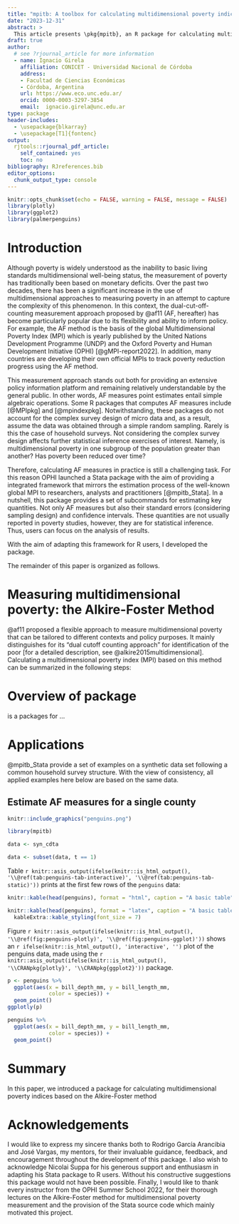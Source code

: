 ```yaml
---
title: "mpitb: A toolbox for calculating multidimensional poverty indices in R"
date: "2023-12-31"
abstract: >
  This article presents \pkg{mpitb}, an R package for calculating multidimensional poverty indices (MPIs) based on the popular Alkire-Foster (AF) measurement approach. \pkg{mpitb} package provides a tractable and extensive framework for researchers, analysts, and practitioners working on mutltidimensional poverty measurement projects in the same vein of the well-known global MPI workflow. The toolbox mainly consists of providing methods for estimating AF measures such that they can be easily manipulated. In this way, users can concentrate on the very analysis of results. Furthermore, this package accounts for the complex survey design of micro data which is of key relevance in the analysis of estimated measures using statistical inference. 
draft: true
author:  
  # see ?rjournal_article for more information
  - name: Ignacio Girela    
    affiliation: CONICET - Universidad Nacional de Córdoba
    address:
    - Facultad de Ciencias Económicas
    - Córdoba, Argentina
    url: https://www.eco.unc.edu.ar/
    orcid: 0000-0003-3297-3854
    email:  ignacio.girela@unc.edu.ar
type: package
header-includes:
  - \usepackage{blkarray} 
  - \usepackage[T1]{fontenc}
output: 
  rjtools::rjournal_pdf_article:
    self_contained: yes
    toc: no
bibliography: RJreferences.bib
editor_options: 
  chunk_output_type: console
---
```


```r
knitr::opts_chunk$set(echo = FALSE, warning = FALSE, message = FALSE)
library(plotly)
library(ggplot2)
library(palmerpenguins)
```

# Introduction

Although poverty is widely understood as the inability to basic living standards multidimensional well-being status, the measurement of poverty has traditionally been based on monetary deficits. Over the past two decades, there has been a significant increase in the use of multidimensional approaches to measuring poverty in an attempt to capture the complexity of this phenomenon. In this context, the dual-cut-off-counting measurement approach proposed by @af11 (AF, hereafter) has become particularly popular due to its flexibility and ability to inform policy. For example, the AF method is the basis of the global Multidimensional Poverty Index (MPI) which is yearly published by the United Nations Development Programme (UNDP) and the Oxford Poverty and Human Development Initiative (OPHI) [@gMPI-report2022]. In addition, many countries are developing their own official MPIs to track poverty reduction progress using the AF method. 

This measurement approach stands out both for providing an extensive policy information platform and remaining relatively understandable by the general public. In other words, AF measures point estimates entail simple algebraic operations. Some R packages that computes AF measures include \CRANpkg{MPI} [@MPIpkg] and \CRANpkg{mpindex} [@mpindexpkg]. Notwithstanding, these packages do not account for the complex survey design of micro data and, as a result, assume the data was obtained through a simple random sampling. Rarely is this the case of household surveys. Not considering the complex survey design affects further statistical inference exercises of interest. Namely, is multidimensional poverty in one subgroup of the population greater than another? Has poverty been reduced over time?

Therefore, calculating AF measures in practice is still a challenging task. For this reason OPHI launched a Stata package \texttt{mpitb} with the aim of providing a integrated framework that mirrors the estimation process of the well-known global MPI to researchers, analysts and practitioners [@mpitb_Stata]. In a nutshell, this package provides a set of subcommands for estimating key quantities. Not only AF measures but also their standard errors (considering sampling design) and confidence intervals. These quantities are not usually reported in poverty studies, however, they are for statistical inference. Thus, users can focus on the analysis of results. 

With the aim of adapting this framework for R users, I developed the \CRANpkg{mpitb} package.  

The remainder of this paper is organized as follows. 

# Measuring multidimensional poverty: the Alkire-Foster Method

@af11 proposed a flexible approach to measure multidimensional poverty that can be tailored to different contexts and policy purposes. It mainly distinguishes for its "dual cutoff counting approach" for identification of the poor [for a detailed description, see @alkire2015multidimensional]. Calculating a multidimensional poverty index (MPI) based on this method can be summarized in the following steps:
\begin{enumerate}
\item Determine a set of dimensions of poverty $\mathcal{D}$ that are considered relevant for human development in a specific context (e.g., the global MPI chooses dimensions of health, education, and living standards, but other dimensions can be chosen depending on the context and goals).
\item Select $d$ indicators that represents deprivations in each dimension (e.g., child mortality and malnutrition are the two indicators that represents health dimension in the global MPI).  
\item Assign weights to each dimension and indicator, reflecting their relative importance where $w_j$ is represents the weight of the $j$-th indicator for $j = 1,\ldots,d$. In practice, indicators in each dimension are weighted equally such that $\sum_{j=1}^d w_j = 1$.
\item Set the indicators deprivation cutoffs, which define the minimum level of achievement required to be considered non-deprived in each indicator (e.g., the global MPI uses cutoffs of having at least five years of schooling, having access to electricity, etc., but different thresholds can be set reflecting desired standards). 
\item Apply the deprivations cutoff vector to each of the $n$ observations (individuals or households) and build the $n \times d$ deprivation matrix $\mathbf{D}$. Each element $\mathbf{d}_{ij}$ of this matrix is a binary variable. If $\mathbf{d}_{ij} = 1$, the $i$-th observation is deprived in indicator $j$, and the opposite if $\mathbf{d}_{ij} = 0$. 

For illustrative purposes, assume that we a sample of 5 people and we set 3 dimensions (health, education and living standards). The first dimension is represented by an indicator of nutrition (N). The second by years of schooling (YS) and the third by a housing quality indicator (H) and having access to drinkable water (W). 
\[ \mathbf{D} = 
\begin{blockarray}{cccc}
N & YS & H & W \\
\begin{block}{(cccc)}
  1 & 1 & 0 & 1 \\
  0 & 1 & 0 & 0 \\
  0 & 0 & 1 & 0 \\
  0 & 1 & 0 & 1 \\
  0 & 0 & 0 & 0 \\
\end{block}
\end{blockarray}
\]

In this case, the first person is deprived simultaneously in N, YS and W indicators.

\item Build the weighted deprivation matrix assigning the corresponding weight to each indicator and calculate the deprivations score for each observation $c_i$, which is the weighted sum of the deprivations $c_i = \sum_{j=1}^d w_j d_ij$.

In our latter example, assume that all dimensions are equally weighted (a weight of $1/3$) and within each dimension indicators have proportionally equal weights (i.e., N and YS weight $1/3$, whereas H and W $1/6$.)

\[ \mathbf{D} = 
\begin{blockarray}{ccccc}
N & YS & H & W & \bf{c}\\
\begin{block}{(cccc)c}
  1/3 & 1/3 & 0 & 1/6 & 5/6\\
  0 & 1/3 & 0 & 0 & 1/3\\
  0 & 0 & 1/6 & 0 & 1/6\\
  0 & 1/3 & 0 & 1/6 & 3/6\\
  0 & 0 & 0 & 0 & 0\\
\end{block}
\end{blockarray}
\]

\item Identify who is poor by counting the number and proportion of deprivations that each person or household faces in the selected indicators. For example, you can use the global MPI poverty cutoff of 33.3%, which means that a person or household is poor if they are deprived in at least one third of the weighted indicators.

\[ \mathbf{D} = 
\begin{blockarray}{ccccc}
CM & N & YS & H \\
\begin{block}{(cccc)c}
  1 & 1 & 0 & 1 & f \\
  0 & 1 & 0 & 0 & g \\
  0 & 0 & 1 & 0 & h \\
  0 & 1 & 0 & 1 & i \\
  0 & 0 & 0 & 0 & j \\
\end{block}
\end{blockarray}
\]
\item Calculate the incidence of poverty (H), which is the percentage of the population that is poor according to the previous step.
\item Calculate the intensity of poverty (A), which is the average percentage of deprivations that the poor experience. For example, if the poor are deprived in 40% of the weighted indicators on average, then A = 0.4.
\item Calculate the adjusted headcount ratio (M0), which is the product of the incidence and the intensity of poverty. This is the most commonly used MPI measure, as it reflects both the extent and the depth of multidimensional poverty. M0 = H x A.
\item Optionally, you can also calculate other MPI measures that capture the severity and the inequality of poverty, such as the adjusted poverty gap (M1) and the adjusted squared poverty gap (M2). These measures require cardinal data and additional calculations of the gap and the squared gap between the level of deprivation and the poverty cutoff for each indicator.
\end{enumerate} 

# Overview of \pkg{mpitb} package

\pkg{mpitb} is a packages for ...

# Applications

@mpitb_Stata provide a set of examples on a synthetic data set following a common household survey structure. With the view of consistency, all applied examples here below are based on the same data.

## Estimate AF measures for a single county

```r
knitr::include_graphics("penguins.png")
```

```r
library(mpitb)

data <- syn_cdta

data <- subset(data, t == 1)
```



Table `r knitr::asis_output(ifelse(knitr::is_html_output(), '\\@ref(tab:penguins-tab-interactive)', '\\@ref(tab:penguins-tab-static)'))` prints at the first few rows of the `penguins` data:

```r
knitr::kable(head(penguins), format = "html", caption = "A basic table")
```

```r
knitr::kable(head(penguins), format = "latex", caption = "A basic table") %>% 
  kableExtra::kable_styling(font_size = 7)
```   

Figure `r knitr::asis_output(ifelse(knitr::is_html_output(), '\\@ref(fig:penguins-plotly)', '\\@ref(fig:penguins-ggplot)'))` shows an `r ifelse(knitr::is_html_output(), 'interactive', '')` plot of the penguins data, made using the `r knitr::asis_output(ifelse(knitr::is_html_output(), '\\CRANpkg{plotly}', '\\CRANpkg{ggplot2}'))` package. 

```r
p <- penguins %>% 
  ggplot(aes(x = bill_depth_mm, y = bill_length_mm, 
             color = species)) + 
  geom_point()
ggplotly(p)
```

```r
penguins %>% 
  ggplot(aes(x = bill_depth_mm, y = bill_length_mm, 
             color = species)) + 
  geom_point()
```

# Summary

In this paper, we introduced a package for calculating multidimensional poverty indices based on the Alkire-Foster method

# Acknowledgements

I would like to express my sincere thanks both to Rodrigo García Arancibia and José Vargas, my mentors, for their invaluable guidance, feedback, and encouragement throughout the development of this package. I also wish to acknowledge Nicolai Suppa for his generous support and enthusiasm in adapting his Stata package to R users. Without his constructive suggestions this package would not have been possible. Finally, I would like to thank every instructor from the OPHI Summer School 2022, for their thorough lectures on the Alkire-Foster method for multidimensional poverty measurement and the provision of the Stata source code which mainly motivated this project. 
